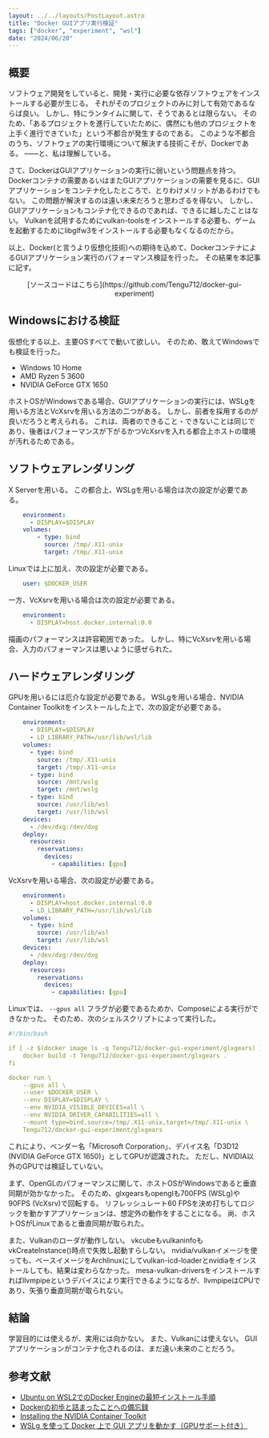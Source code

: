 ```yaml
---
layout: ../../layouts/PostLayout.astro
title: "Docker GUIアプリ実行検証"
tags: ["docker", "experiment", "wsl"]
date: "2024/06/20"
---
```


## 概要

ソフトウェア開発をしていると、開発・実行に必要な依存ソフトウェアをインストールする必要が生じる。
それがそのプロジェクトのみに対して有効であるならば良い。
しかし、特にランタイムに関して、そうであるとは限らない。
そのため、「あるプロジェクトを進行していたために、偶然にも他のプロジェクトを上手く進行できていた」という不都合が発生するのである。
このような不都合のうち、ソフトウェアの実行環境について解決する技術こそが、Dockerである。
――と、私は理解している。

さて、DockerはGUIアプリケーションの実行に弱いという問題点を持つ。
Dockerコンテナの需要あるいはまたGUIアプリケーションの需要を見るに、GUIアプリケーションをコンテナ化したところで、とりわけメリットがあるわけでもない。
この問題が解決するのは遠い未来だろうと思わざるを得ない。
しかし、GUIアプリケーションもコンテナ化できるのであれば、できるに越したことはない。
Vulkanを試用するためにvulkan-toolsをインストールする必要も、ゲームを起動するためにlibglfw3をインストールする必要もなくなるのだから。

以上、Docker(と言うより仮想化技術)への期待を込めて、DockerコンテナによるGUIアプリケーション実行のパフォーマンス検証を行った。
その結果を本記事に記す。

<div style="text-align: center;">
[ソースコードはこちら](https://github.com/Tengu712/docker-gui-experiment)
</div>



## Windowsにおける検証

仮想化する以上、主要OSすべてで動いて欲しい。
そのため、敢えてWindowsでも検証を行った。

- Windows 10 Home
- AMD Ryzen 5 3600
- NVIDIA GeForce GTX 1650

ホストOSがWindowsである場合、GUIアプリケーションの実行には、WSLgを用いる方法とVcXsrvを用いる方法の二つがある。
しかし、前者を採用するのが良いだろうと考えられる。
これは、両者のできること・できないことは同じであり、後者はパフォーマンスが下がるかつVcXsrvを入れる都合上ホストの環境が汚れるためである。



## ソフトウェアレンダリング

X Serverを用いる。
この都合上、WSLgを用いる場合は次の設定が必要である。

```yaml
    environment:
      - DISPLAY=$DISPLAY
    volumes:
        - type: bind
          source: /tmp/.X11-unix
          target: /tmp/.X11-unix
```

Linuxでは上に加え、次の設定が必要である。

```yaml
    user: $DOCKER_USER
```

一方、VcXsrvを用いる場合は次の設定が必要である。

```yaml
    environment:
      - DISPLAY=host.docker.internal:0.0
```

描画のパフォーマンスは許容範囲であった。
しかし、特にVcXsrvを用いる場合、入力のパフォーマンスは悪いように感ぜられた。
  


## ハードウェアレンダリング

GPUを用いるには厄介な設定が必要である。
WSLgを用いる場合、NVIDIA Container Toolkitをインストールした上で、次の設定が必要である。

```yaml
    environment:
      - DISPLAY=$DISPLAY
      - LD_LIBRARY_PATH=/usr/lib/wsl/lib
    volumes:
      - type: bind
        source: /tmp/.X11-unix
        target: /tmp/.X11-unix
      - type: bind
        source: /mnt/wslg
        target: /mnt/wslg
      - type: bind
        source: /usr/lib/wsl
        target: /usr/lib/wsl
    devices:
      - /dev/dxg:/dev/dxg
    deploy:
      resources:
        reservations:
          devices:
            - capabilities: [gpu]
```

VcXsrvを用いる場合、次の設定が必要である。

```yaml
    environment:
      - DISPLAY=host.docker.internal:0.0
      - LD_LIBRARY_PATH=/usr/lib/wsl/lib
    volumes:
      - type: bind
        source: /usr/lib/wsl
        target: /usr/lib/wsl
    devices:
      - /dev/dxg:/dev/dxg
    deploy:
      resources:
        reservations:
          devices:
            - capabilities: [gpu]
```

Linuxでは、 `--gpus all` フラグが必要であるためか、Composeによる実行ができなかった。
そのため、次のシェルスクリプトによって実行した。

```yaml
#!/bin/bash

if [ -z $(docker image ls -q Tengu712/docker-gui-experiment/glxgears) ]; then
    docker build -t Tengu712/docker-gui-experiment/glxgears .
fi

docker run \
    --gpus all \
    --user $DOCKER_USER \
    --env DISPLAY=$DISPLAY \
    --env NVIDIA_VISIBLE_DEVICES=all \
    --env NVIDIA_DRIVER_CAPABILITIES=all \
    --mount type=bind,source=/tmp/.X11-unix,target=/tmp/.X11-unix \
    Tengu712/docker-gui-experiment/glxgears
```

これにより、ベンダー名「Microsoft Corporation」、デバイス名「D3D12 (NVIDIA GeForce GTX 1650)」としてGPUが認識された。
ただし、NVIDIA以外のGPUでは検証していない。

まず、OpenGLのパフォーマンスに関して、ホストOSがWindowsであると垂直同期が効かなかった。
そのため、glxgearsもopenglも700FPS (WSLg)や90FPS (VcXsrv)で回転する。
リフレッシュレート60 FPSを決め打ちしてロジックを動かすアプリケーションは、想定外の動作をすることになる。
尚、ホストOSがLinuxであると垂直同期が取られた。

また、Vulkanのローダが動作しない。
vkcubeもvulkaninfoもvkCreateInstance()時点で失敗し起動すらしない。
nvidia/vulkanイメージを使っても、ベースイメージをArchlinuxにしてvulkan-icd-loaderとnvidiaをインストールしても、結果は変わらなかった。
mesa-vulkan-driversをインストールすればllvmpipeというデバイスにより実行できるようになるが、llvmpipeはCPUであり、矢張り垂直同期が取られない。



## 結論

学習目的には使えるが、実用には向かない。
また、Vulkanには使えない。
GUIアプリケーションがコンテナ化されるのは、まだ遠い未来のことだろう。



## 参考文献

- [Ubuntu on WSL2でのDocker Engineの最短インストール手順](https://qiita.com/nujust/items/d7cd395baa0c5dc94fc5)
- [Dockerの初歩と詰まったことへの備忘録](https://qiita.com/Yuya-Shimizu/items/f0ace02062cc13e9d54b)
- [Installing the NVIDIA Container Toolkit](https://docs.nvidia.com/datacenter/cloud-native/container-toolkit/latest/install-guide.html)
- [WSLg を使って Docker 上で GUI アプリを動かす（GPUサポート付き）](https://blog.mohyo.net/2022/02/11591/)
